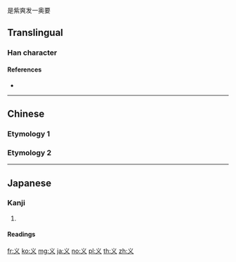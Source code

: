 {{character info/new}}
{{also|義|乂}}是紫爽发一奥要

==Translingual==
{{stroke order}}

===Han character===
{{Han char|rn=3|rad=丶|as=02|sn=3|four=|canj=IK,XIK|ids=⿶乂丶}}

====References====
* {{Han ref|kx=0082.031|dkj=00124|dj=0165.120|hdz=10042.100|uh=4E49|ud=20041}}

----

==Chinese==

===Etymology 1===
{{zh-see|義}}

===Etymology 2===
{{zh-see|叉|v}}
----
==Japanese==

===Kanji===
{{ja-kanji|grade=uc|rs=丶02}}

# {{alternative form of|叉|lang=ja}}

====Readings====
{{ja-readings|kanon=[[さ]] (sa)|goon=[[しゃ]] (sha)|kun=[[また]] (mata)}}

[[fr:义]]
[[ko:义]]
[[mg:义]]
[[ja:义]]
[[no:义]]
[[pl:义]]
[[th:义]]
[[zh:义]]